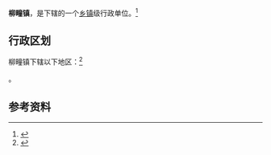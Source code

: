 {{中国乡级行政区|37/07/86/101/000}}

'''柳疃镇'''，是{{PRC admin/fullname|37/07/86/101/000|3}}下辖的一个[[乡镇|乡镇]]级行政单位。<ref>{{PRC admin/ref sgc|{{PRC admin/parent|37/07/86/101/000}}}}</ref>

== 行政区划 ==

柳疃镇下辖以下地区：<ref>{{PRC admin/ref sgc|37/07/86/101/000}}</ref>

{{PRC admin/children|37/07/86/101/000}}。

== 参考资料 ==

{{reflist}}

{{行政区划小作品}}
{{PRC admin/navcat|37/07/86/101/000}}